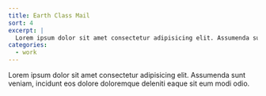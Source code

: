 ```yaml
---
title: Earth Class Mail
sort: 4
excerpt: |
  Lorem ipsum dolor sit amet consectetur adipisicing elit. Assumenda sunt veniam, incidunt eos dolore doloremque deleniti eaque sit eum modi odio.
categories: 
  - work
---
```


Lorem ipsum dolor sit amet consectetur adipisicing elit. Assumenda sunt veniam, incidunt eos dolore doloremque deleniti eaque sit eum modi odio.